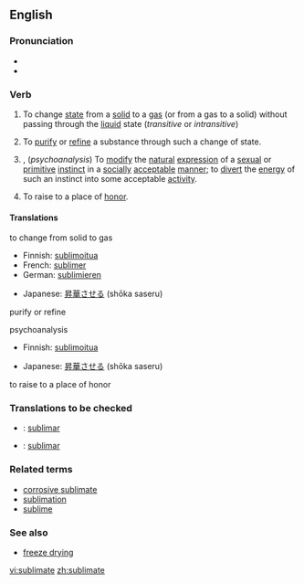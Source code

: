 ==English==
===Pronunciation===
*{{IPA|/ˈsʌblɪmeɪt/}}
*{{audio|en-us-sublimate.ogg|Audio (US)}}

===Verb===
{{en-verb|sublimat|ed}}

#{{physics}} To change [[state]] from a [[solid]] to a [[gas]] (or from a gas to a solid) without passing through the [[liquid]] state (''transitive'' or ''intransitive'')
# To [[purify]] or [[refine]] a substance through such a change of state.
#{{transitive}}, (''psychoanalysis'') To [[modify]] the [[natural]] [[expression]] of a [[sexual]] or [[primitive]] [[instinct]] in a [[socially]] [[acceptable]] [[manner]]; to [[divert]] the [[energy]] of such an instinct into some acceptable [[activity]].
#{{archaic}} To raise to a place of [[honor]].

====Translations====
;to change from solid to gas
{{top}}
*Finnish: [[sublimoitua]]
*French: [[sublimer]]
*German: [[sublimieren]]
{{mid}}
*Japanese: [[昇華]]させる (shōka saseru)
{{bottom}}

;purify or refine
{{top}}
{{mid}}
{{bottom}}

;psychoanalysis
{{top}}
*Finnish: [[sublimoitua]]
{{mid}}
*Japanese: [[昇華]]させる (shōka saseru)
{{bottom}}

;to raise to a place of honor
{{top}}
{{mid}}
{{bottom}}

===Translations to be checked===
{{checktrans}}
*{{ttbc|Interlingua}}: [[sublimar]]
*{{ttbc|Portuguese}}: [[sublimar]]

===Related terms===
*[[corrosive sublimate]]
*[[sublimation]]
*[[sublime]]

===See also===
*[[freeze drying]]

[[vi:sublimate]]
[[zh:sublimate]]